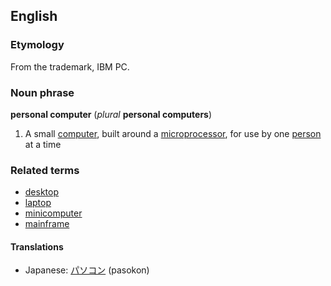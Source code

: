 ==English==
===Etymology===
From the trademark, IBM PC.

===Noun phrase===
{{wikipedia}}
'''personal computer''' (''plural'' '''personal computers''')

#A small [[computer]], built around a [[microprocessor]], for use by one [[person]] at a time

===Related terms===
*[[desktop]]
*[[laptop]]
*[[minicomputer]]
*[[mainframe]]

====Translations====
*Japanese: [[パソコン]] (pasokon)